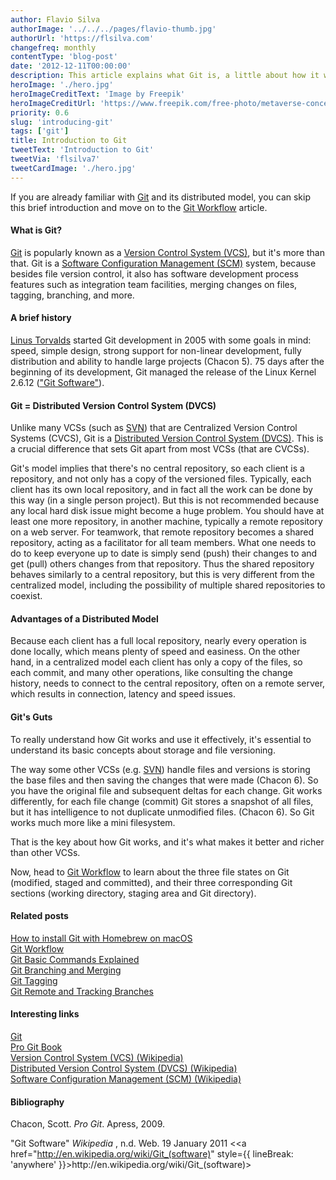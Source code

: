 ```yaml
---
author: Flavio Silva
authorImage: '../../../pages/flavio-thumb.jpg'
authorUrl: 'https://flsilva.com'
changefreq: monthly
contentType: 'blog-post'
date: '2012-12-11T00:00:00'
description: This article explains what Git is, a little about how it works internally, what a DVCS (Distributed Version Control System) is, its advantages, and more.
heroImage: './hero.jpg'
heroImageCreditText: 'Image by Freepik'
heroImageCreditUrl: 'https://www.freepik.com/free-photo/metaverse-concept-collage-design_27989408.htm#query=portal%20astronaut&position=11&from_view=search&track=ais'
priority: 0.6
slug: 'introducing-git'
tags: ['git']
title: Introduction to Git
tweetText: 'Introduction to Git'
tweetVia: 'flsilva7'
tweetCardImage: './hero.jpg'
---
```


If you are already familiar with [Git](http://git-scm.com/) and its distributed model, you can skip this brief introduction and move on to the [Git Workflow](/blog/git-workflow) article.

#### What is Git?

[Git](http://git-scm.com/) is popularly known as a [Version Control System (VCS)](http://en.wikipedia.org/wiki/Revision_control), but it's more than that. Git is a [Software Configuration Management (SCM)](http://en.wikipedia.org/wiki/Software_configuration_management) system, because besides file version control, it also has software development process features such as integration team facilities, merging changes on files, tagging, branching, and more.

#### A brief history

[Linus Torvalds](http://en.wikipedia.org/wiki/Linus_Torvalds) started Git development in 2005 with some goals in mind: speed, simple design, strong support for non-linear development, fully distribution and ability to handle large projects (Chacon 5). 75 days after the beginning of its development, Git managed the release of the Linux Kernel 2.6.12 (["Git Software"](<http://en.wikipedia.org/wiki/Git_(software)>)).

#### Git = Distributed Version Control System (DVCS)

Unlike many VCSs (such as [SVN](http://subversion.apache.org/)) that are Centralized Version Control Systems (CVCS), Git is a [Distributed Version Control System (DVCS)](http://en.wikipedia.org/wiki/Distributed_revision_control). This is a crucial difference that sets Git apart from most VCSs (that are CVCSs).

Git's model implies that there's no central repository, so each client is a repository, and not only has a copy of the versioned files. Typically, each client has its own local repository, and in fact all the work can be done by this way (in a single person project). But this is not recommended because any local hard disk issue might become a huge problem. You should have at least one more repository, in another machine, typically a remote repository on a web server. For teamwork, that remote repository becomes a shared repository, acting as a facilitator for all team members. What one needs to do to keep everyone up to date is simply send (push) their changes to and get (pull) others changes from that repository. Thus the shared repository behaves similarly to a central repository, but this is very different from the centralized model, including the possibility of multiple shared repositories to coexist.

#### Advantages of a Distributed Model

Because each client has a full local repository, nearly every operation is done locally, which means plenty of speed and easiness. On the other hand, in a centralized model each client has only a copy of the files, so each commit, and many other operations, like consulting the change history, needs to connect to the central repository, often on a remote server, which results in connection, latency and speed issues.

#### Git's Guts

To really understand how Git works and use it effectively, it's essential to understand its basic concepts about storage and file versioning.

The way some other VCSs (e.g. [SVN](http://subversion.apache.org/)) handle files and versions is storing the base files and then saving the changes that were made (Chacon 6). So you have the original file and subsequent deltas for each change. Git works differently, for each file change (commit) Git stores a snapshot of all files, but it has intelligence to not duplicate unmodified files. (Chacon 6). So Git works much more like a mini filesystem.

That is the key about how Git works, and it's what makes it better and richer than other VCSs.

Now, head to [Git Workflow](/blog/git-workflow/) to learn about the three file states on Git (modified, staged and committed), and their three corresponding Git sections (working directory, staging area and Git directory).

#### Related posts

[How to install Git with Homebrew on macOS](/blog/how-to-install-git-with-homebrew-on-macos/)<br />
[Git Workflow](/blog/git-workflow/)<br />
[Git Basic Commands Explained](/blog/git-basic-commands-explained/)<br />
[Git Branching and Merging](/blog/git-branching-and-merging/)<br />
[Git Tagging](/blog/git-tagging/)<br />
[Git Remote and Tracking Branches](/blog/git-remote-and-tracking-branches/)

#### Interesting links

[Git](http://git-scm.com/)<br />
[Pro Git Book](https://git-scm.com/book/en/v2)<br />
[Version Control System (VCS) (Wikipedia)](http://en.wikipedia.org/wiki/Revision_control)<br />
[Distributed Version Control System (DVCS) (Wikipedia)](http://en.wikipedia.org/wiki/Distributed_revision_control)<br />
[Software Configuration Management (SCM) (Wikipedia)](http://en.wikipedia.org/wiki/Software_configuration_management)

#### Bibliography

Chacon, Scott. _Pro Git_. Apress, 2009.

"Git Software" _Wikipedia_ , n.d. Web. 19 January 2011 &#60;<a href="http://en.wikipedia.org/wiki/Git_(software)" style={{ lineBreak: 'anywhere' }}>ht<span />tp://en.wikipedia.org/wiki/Git\_(software)</a>&#62;
